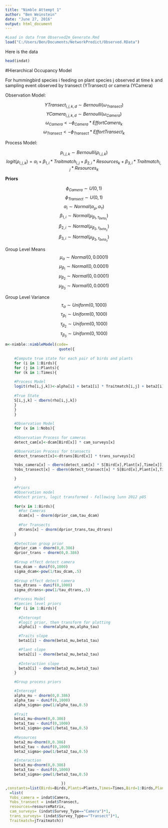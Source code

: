 ```yaml
---
title: "Nimble Attempt 1"
author: "Ben Weinstein"
date: "June 27, 2016"
output: html_document
---
```


```r
#Load in data from Observed2m_Generate.Rmd
load("C:/Users/Ben/Documents/NetworkPredict/Observed.RData")
```

Here is the data
```r
head(indat)
```


#Hierarchical Occupancy Model

For hummingbird species i feeding on plant species j observed at time k and sampling event observed by transect (YTransect) or camera (YCamera)

Observation Model:

$$ YTransect_{i,j,k,d} \sim Bernoulli(\omega_{Transect}) $$
$$ YCamera_{i,j,k,d} \sim Bernoulli(\omega_{Camera}) $$
$$ \omega_{Camera} <- \phi_{Camera} * EffortCamera_k $$
$$ \omega_{Transect} <- \phi_{Transect}* EffortTransect_k $$

Process Model:

$$ p_{i,j,k} \sim Bernoulli(\rho_{i,j,k}) $$
$$ logit(\rho_{i,j,k}) = \alpha_i + \beta_{1,i} * Traitmatch_{i,j} + \beta_{2,i} *Resources_k + \beta_{3,i} * Traitmatch_{i,j} * Resources_k $$

**Priors**

$$ \phi_{Camera} \sim U(0,1) $$
$$ \phi_{Transect} \sim U(0,1) $$
$$\alpha_i \sim Normal(\alpha_\mu,\alpha_\tau)$$
$$\beta_{1,i} \sim Normal(\mu_{\beta_1,\tau_{beta_1}})$$
$$\beta_{2,i} \sim Normal(\mu_{\beta_2,\tau_{beta_2}})$$
$$\beta_{3,i} \sim Normal(\mu_{\beta_3,\tau_{beta_3}})$$

Group Level Means
$$ \mu_\alpha \sim Normal(0,0.0001)$$
$$\mu_{\beta_1} \sim Normal(0,0.0001)$$
$$\mu_{\beta_2} \sim Normal(0,0.0001)$$
$$\mu_{\beta_3} \sim Normal(0,0.0001)$$

Group Level Variance
$$\tau_{\alpha} \sim Uniform(0,1000)$$
$$\tau_{\beta_1} \sim Uniform(0,1000)$$
$$\tau_{\beta_2} \sim Uniform(0,1000)$$
$$\tau_{\beta_3} \sim Uniform(0,1000)$$


```r
m<-nimble::nimbleModel(code=
                        quote({
                          
    #Compute true state for each pair of birds and plants
    for (i in 1:Birds){
    for (j in 1:Plants){
    for (k in 1:Times){
    
    #Process Model
    logit(rho[i,j,k])<-alpha[i] + beta1[i] * Traitmatch[i,j] + beta2[i] * resources[i,j,k] + beta3[i] * resources[i,j,k] * Traitmatch[i,j]
    
    #True State
    S[i,j,k] ~ dbern(rho[i,j,k])
    }
    }
    }
    
    #Observation Model
    for (x in 1:Nobs){
    
    #Observation Process for cameras
    detect_cam[x]<-dcam[Bird[x]] * cam_surveys[x]

    #Observation Process for transects
    detect_transect[x]<-dtrans[Bird[x]] * trans_surveys[x]

    Yobs_camera[x] ~ dbern(detect_cam[x] * S[Bird[x],Plant[x],Time[x]])    
    Yobs_transect[x] ~ dbern(detect_transect[x] * S[Bird[x],Plant[x],Time[x]])    

    }

    #Priors
    #Observation model
    #Detect priors, logit transformed - Following lunn 2012 p85
    
    for(x in 1:Birds){
      #For Cameras
      dcam[x] ~ dnorm(dprior_cam,tau_dcam)
  
      #For Transects
      dtrans[x] ~ dnorm(dprior_trans,tau_dtrans)
    }
    
    #Detection group prior
    dprior_cam ~ dnorm(0,0.386)
    dprior_trans ~ dnorm(0,0.386)
    
    #Group effect detect camera
    tau_dcam ~ dunif(0,1000)
    sigma_dcam<-pow(1/tau_dcam,.5)
    
    #Group effect detect camera
    tau_dtrans ~ dunif(0,1000)
    sigma_dtrans<-pow(1/tau_dtrans,.5)

    #Process Model
    #Species level priors
    for (i in 1:Birds){
      
      #Intercept
      #logit prior, then transform for plotting
      alpha[i] ~ dnorm(alpha_mu,alpha_tau)

      #Traits slope 
      beta1[i] ~ dnorm(beta1_mu,beta1_tau)    

      #Plant slope
      beta2[i] ~ dnorm(beta2_mu,beta2_tau)    
      
      #Interaction slope
      beta3[i] ~ dnorm(beta3_mu,beta3_tau)    
    }

    #Group process priors

    #Intercept 
    alpha_mu ~ dnorm(0,0.386)
    alpha_tau ~ dunif(0,1000)
    alpha_sigma<-pow(1/alpha_tau,0.5) 
    
    #Trait
    beta1_mu~dnorm(0,0.386)
    beta1_tau ~ dunif(0,1000)
    beta1_sigma<-pow(1/beta1_tau,0.5)
    
    #Resources
    beta2_mu~dnorm(0,0.386)
    beta2_tau ~ dunif(0,1000)
    beta2_sigma<-pow(1/beta2_tau,0.5)

    #Interaction
    beta3_mu~dnorm(0,0.386)
    beta3_tau ~ dunif(0,1000)
    beta3_sigma<-pow(1/beta3_tau,0.5)

                         })
,constants=list(Birds=Birds,Plants=Plants,Times=Times,Bird=1:Birds,Plant=1:Plants,Time=1:Times,Nobs=nrow(indat),Bird=indat$jBird,Time=indat$jTime,Plant=indat$jPlant),data
  =list(
  Yobs_camera = indat$Camera,
  Yobs_transect = indat$Transect,
  resources=resourceMatrix,
  cam_surveys= (indat$Survey_Type=="Camera")*1,
  trans_surveys= (indat$Survey_Type=="Transect")*1,
  Traitmatch=jTraitmatch))

```
